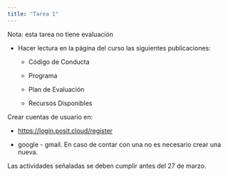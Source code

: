 ```yaml
---
title: "Tarea 1"
---
```


Nota: esta tarea no tiene evaluación

-   Hacer lectura en la página del curso las siguientes publicaciones:

    -   Código de Conducta

    -   Programa

    -   Plan de Evaluación

    -   Recursos Disponibles

Crear cuentas de usuario en:

-   <https://login.posit.cloud/register>

-   google - gmail. En caso de contar con una no es necesario crear una nueva.

Las actividades señaladas se deben cumplir antes del 27 de marzo.
